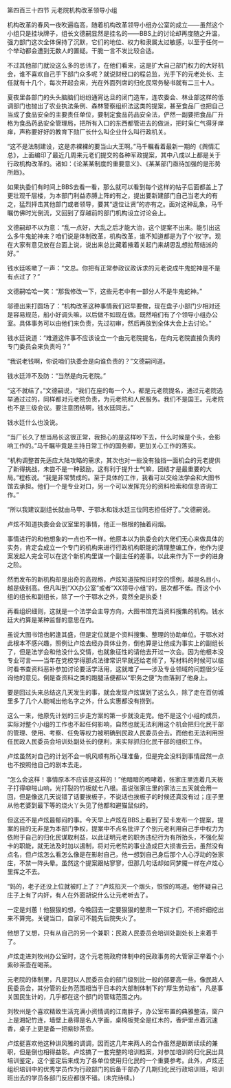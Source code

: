 

第四百三十四节 元老院机构改革领导小组

机构改革的春风一夜吹遍临高，随着机构改革领导小组办公室的成立――虽然这个小组只是挂块牌子，组长文德嗣显然是挂名的――BBS上的讨论却再度随之升温，强力部门这次全体保持了沉默，它们的地位、权力和隶属太过敏感，以至于任何一个举动都会遭到无数人的置疑。干脆一言不发比较合适。

不过其他部门就没这么多的忌讳了，在他们看来，这是扩大自己部门权力的大好机会，谁不喜欢自己手下部门众多呢？就说财经口的程总监，光手下的元老处长、主任就有十几个，每次开起会来，光在外面列席的归化民常务秘书就有二三十人。

夏夜里各部门的头头脑脑们纷纷通宵达旦的闭门造车，连农委会、林业部这样的低调部门也抛出了农业执法条例、森林警察组织法这类的提案，甚至食品厂也把自己当成了食品安全的主要责任单位，要制定食品药品安全法，俨然一副要把食品厂升格为食品药品安全管理局，把所有入口的东西都管进去的做派，把时枭仁气得牙痒痒，声称要好好的教育下勋厂长什么叫企业什么叫行政机关。

“这不是法制建设，这是赤裸裸的要当山大王啊。”马千瞩看着最新一期的《舆情汇总》，上面编印了最近几周来元老们提交的各种军政提案，其中八成以上都是关于行政机构改革的。诸如：《论某某制度的重要意义》、《某某部门亟待加强的是形势所趋》。

如果执委们有时间上BBS去看一看，那么就可以看到每个这样的帖子后面都盖上了更壮观千层楼，为本部门利益赤膊上阵的有之，提出要新建部门自己当老大的有之，猛烈抨击其他部门或者领导，要其“退位让贤”的亦有之。面对这种乱象，马千瞩仿佛时光倒流，又回到了穿越前的部门机构设立讨论会上。

文德嗣却不以为意：“乱一点好，大乱之后才能大治，这个提案不出来。能引出这么多牛鬼蛇神来？咱们说是体制改革，机构改革，谁不知道都是为了个‘权’字。现在大家有意见放在台面上说，说出来总比藏着掖着关起门来胡思乱想拉帮结派的好。”

钱水廷咳嗽了一声：“文总。你把有正常参政议政诉求的元老说成牛鬼蛇神是不是有点过了？”

文德嗣哈哈一笑：“那我修改一下，这些元老中有一部分人不是牛鬼蛇神。”

邬德出来打圆场了：“机构改革这种事情我们迟早要做，现在盘子小部门少相对还是容易规范，船小好调头嘛，以后做不如现在做。既然咱们有了个领导小组办公室。具体事务可以由他们来负责，先过初审，然后再放到全体大会上去讨论。”

钱水廷说道：“难道这件事不应该设立一个由元老院提名，在向元老院直接负责的专门委员会来负责吗？”

“我说老钱啊，你说咱们执委会是向谁负责的？”文德嗣问道。

钱水廷淬不及防：“当然是向元老院。”

“这不就结了。”文德嗣说，“我们在座的每一个人，都是元老院提名，通过元老院选举通过过的，同样都对元老院负责，为元老院和人民服务。我们不是国王。元老院也不是三级会议。要注意团结啊，钱水廷同志。”

钱水廷什么也没说。

“当厂长久了想当局长这很正常，我担心的是这样吵下去，什么时候是个头，会影响工作的。”马千瞩毕竟是主持日常工作的国务卿，更加关心工作的落实。

“机构调整首先适应大陆攻略的需求，其次也对一些没有独挡一面机会的元老提供了新得挑战，未尝不是一种鼓励，这有利于提升士气嘛，团结才是最重要的大局。”程栋说。“我是非常赞成的。至于具体的工作，我看可以交给法学会和大图书馆去承担。他们一个是专业对口，另一个可以发挥充分的资料检索和信息咨询工作。”

“所以我建议副组长就由马甲、于鄂水和钱水廷三位同志担任好了。”文德嗣说。

卢炫不知道执委会会议室里的事情，他正一根根的抽着闷烟。

事情进行的和他想象的一点也不一样。他原本以为执委会的大佬们无心来做具体的实务，肯定会成立一个专门的机构来进行行政机构职能的清理整编工作，他作为提案发起人完全可以在这个新机构里谋一个副主任的差事。以此来作为下一步的进身之阶。

然而发布的新机构却是出奇的高规格，卢炫知道按照旧时空的惯例，越是名目小，越是级别高。但凡叫到“XX办公室”或者“XX领导小组”的，层次都不低。而这个小组的组长和副组长，除了一个于鄂水之外，竟然全是执委！

再看组织细则，这就是一个法学会主导方向，大图书馆充当资料搜集的机构。钱水廷大约算是某种监督的意思在内。

虽说大图书馆也躬逢其盛，但是定位就是个资料搜集、整理的协助单位。于鄂水对此根本不感兴趣，照例让卢炫去经办具体业务，倒也算是让他成为事实上的副组长了，但是法学会和他没什么交情，也就象征性的请他去开过一次会。因为他根本没专业可言――当年在党校学得那点法律常识早就还给老师了，写材料的时候可以临时看书查资料恶补参加讨论要活学活用，这就难了――涉及专业领域的问题很少征询他的意见。倒是查资料之类的跑腿活便都以“职务之便”为由落到了他身上。

要是回过头来总结这几天发生的事，就会发现卢炫谋划了这么久，除了走在百仞城里多了几个人能喊出他名字之外，什么实惠都没有捞到。

这么一来，他原先计划的三步走方案的第一步就没走完。他不是这个小组的成员，实际对整个小组的工作也不起任何影响，自然也就无法利用这个机会把归化民干部的管理、使用、考察、任免等权力被明确到民政人民委员会去。而他也无法利用担任民政人民委员会培训处副处长的便利，来实际抓归化民干部的组织工作。

卢炫虽然对自己的计划不会一帆风顺有所心理准备，但是完全没料到事情居然一点也不按照他自己的剧本去走。

“怎么会这样！事情原本不应该是这样的！”他暗暗的咆哮着，张家庄里连着几天板子打得噼啪山响，光打裂的竹板就七八根。虽说张家庄里的家法三五天就会用一回，但是像这几天说错了话要挨板子，不说话也挨板子的时候还真没有过；庄子里从他老婆到最下等的烧火丫头见了他都和避猫鼠似的。

但这还不是卢炫最郁闷的事。今天早上卢炫在BBS上看到了契卡发布一个提案，提案的目的无非是为本部门争权，提案中不点名批评了个别元老利用自己手中权力为依附于自己的归化民谋取利益，以此证明元老的职务违纪行为有所抬头，不强化契卡的职能，就无法及时加以遏制，将对元老院的事业造成巨大损害云云。虽然没有点名，但卢炫怎么看怎么像是在影射自己，他一想到自己身后那个人心浮动的张家庄，不禁一阵头晕。虽然这个提案跟帖寥寥，但那几句话却如同梦魇一样在卢炫心里挥之不去。

“妈的，老子还没上位就被盯上了？”卢炫掐灭一个烟头，恨恨的骂道。他怀疑自己庄子上有了内奸，有人在外面胡说什么让元老听去了。

一定是刘蕙！他狠狠的想，今晚回去一定要狠狠的整肃一下奴才们，不把奸细挖出来不算完。关键当口，自家可不能先后院失火了。

他想了又想，只有从自己的另一个兼职：民政人民委员会培训处副处长上来着手了。

卢炫走进刘牧州办公室时，这个元老院政府体制中的民政事务的大管家正举着个小紫砂茶壶在喝茶。

元老院的体制里，凡是冠以人民委员会的部门级别比一般的部要高一些。像民政人民委员会，其分管的业务范围相当于日本的大部制体制下的“厚生劳动省”，凡是事关国民生计的，几乎都在这个部门的管辖范围之内。

刘牧州是个喜欢精致生活充满小资情调的江南胖子，办公室布置的典雅整洁，窗户上是湘妃竹连，墙壁上悬得是名人字画，桌椅板凳全是红木的，香炉里点着沉速香，桌子上更是备一把紫砂茶壶。

卢炫挺喜欢他这种讲风雅的调调，因而这几年来两人的合作虽然是断断续续的兼职，但是倒也相得益彰。卢炫搞了一套完整的培训档案，对参加培训的归化民出具培训鉴定，这个鉴定后来成为了各单位使用归化民的一个重要参考。此外，卢炫还组织培训中的优秀学员作为行政部门的后备干部办了几期归化民行政培训班，培训班出去的学员各部门反应都很不错。(未完待续。)

